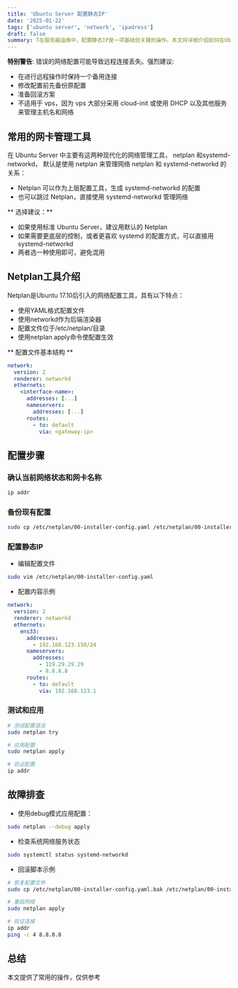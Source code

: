 ```yaml
---
title: 'Ubuntu Server 配置静态IP'
date: '2025-01-22'
tags: ['ubuntu server', 'network', 'ipadress']
draft: false
summary: T在服务器运维中，配置静态IP是一项基础但关键的操作。本文将详细介绍如何在Ubuntu Server中安全地配置静态IP地址...
---
```


**特别警告**: 错误的网络配置可能导致远程连接丢失。强烈建议:

- 在进行远程操作时保持一个备用连接
- 修改配置前先备份原配置
- 准备回滚方案
- 不适用于 vps，因为 vps 大部分采用 cloud-init 或使用 DHCP 以及其他服务来管理主机名和网络

## 常用的网卡管理工具

在 Ubuntu Server 中主要有这两种现代化的网络管理工具， netplan 和systemd-networkd， 默认是使用 netplan 来管理网络
netplan 和 systemd-networkd 的关系：

- Netplan 可以作为上层配置工具，生成 systemd-networkd 的配置
- 也可以跳过 Netplan，直接使用 systemd-networkd 管理网络

** 选择建议：**

- 如果使用标准 Ubuntu Server，建议用默认的 Netplan
- 如果需要更底层的控制，或者更喜欢 systemd 的配置方式，可以直接用 systemd-networkd
- 两者选一种使用即可，避免混用

## Netplan工具介绍

Netplan是Ubuntu 17.10后引入的网络配置工具，具有以下特点：

- 使用YAML格式配置文件
- 使用networkd作为后端渲染器
- 配置文件位于/etc/netplan/目录
- 使用netplan apply命令使配置生效

** 配置文件基本结构 **

```yaml
network:
  version: 2
  renderer: networkd
  ethernets:
    <interface-name>:
      addresses: [...]
      nameservers:
        addresses: [...]
      routes:
        - to: default
          via: <gateway-ip>
```

## 配置步骤

### 确认当前网络状态和网卡名称

```bash
ip addr
```

### 备份现有配置

```bash
sudo cp /etc/netplan/00-installer-config.yaml /etc/netplan/00-installer-config.yaml.bak
```

### 配置静态IP

- 编辑配置文件

```bash
sudo vim /etc/netplan/00-installer-config.yaml
```

- 配置内容示例

```yaml
network:
  version: 2
  renderer: networkd
  ethernets:
    ens33:
      addresses:
        - 192.168.123.150/24
      nameservers:
        addresses:
          - 119.29.29.29
          - 8.8.8.8
      routes:
        - to: default
          via: 192.168.123.1
```

### 测试和应用

```bash
# 测试配置语法
sudo netplan try

# 应用配置
sudo netplan apply

# 验证配置
ip addr
```

## 故障排查

- 使用debug模式应用配置：

```bash
sudo netplan --debug apply
```

- 检查系统网络服务状态

```bash
sudo systemctl status systemd-networkd
```

- 回滚脚本示例

```bash
# 恢复配置文件
sudo cp /etc/netplan/00-installer-config.yaml.bak /etc/netplan/00-installer-config.yaml

# 重启网络
sudo netplan apply

# 验证连接
ip addr
ping -c 4 8.8.8.8
```

## 总结

本文提供了常用的操作，仅供参考
